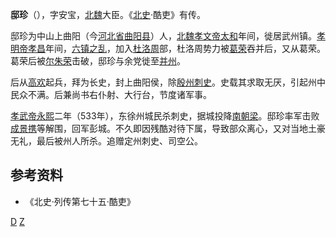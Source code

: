 '''邸珍'''（{{bd|?||?||}}），字安宝，[[北魏|北魏]]大臣。《[[北史|北史]]·酷吏》有传。

邸珍为中山上曲阳（今[[河北省|河北省]][[曲阳县|曲阳县]]）人，[[北魏|北魏]][[北魏孝文帝|孝文帝]][[太和_(北魏孝文帝)|太和]]年间，徙居武州镇。[[北魏孝明帝|孝明帝]][[孝昌_(年号)|孝昌]]年间，[[六镇之乱|六镇之乱]]，加入[[杜洛周|杜洛周]]部，杜洛周势力被[[葛荣|葛荣]]吞并后，又从葛荣。葛荣后被[[尔朱荣|尔朱荣]]击破，邸珍与余党徙至[[并州|并州]]。

后从[[高欢|高欢]]起兵，拜为长史，封上曲阳侯，除[[殷州|殷州]][[刺史|刺史]]。史载其求取无厌，引起州中民众不满。后兼尚书右仆射、大行台，节度诸军事。

[[北魏孝武帝|孝武帝]][[永熙_(北魏孝武帝)|永熙]]二年（533年），东徐州城民杀刺史，据城投降[[南朝梁|南朝梁]]。邸珍率军击败[[成景携|成景携]]等解围，回军彭城。不久即因残酷对待下属，导致部众离心，又对当地土豪无礼，最后被州人所杀。追赠定州刺史、司空公。

==参考资料==
*《北史·列传第七十五·酷吏》

[[Category:南北朝政治人物|D]]
[[Category:邸姓|Z]]